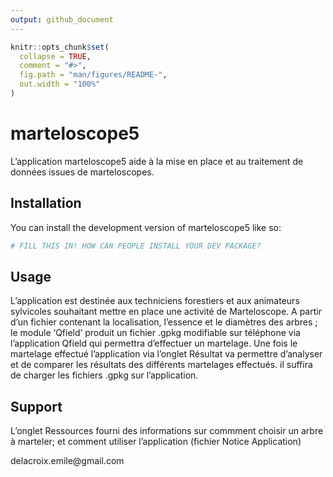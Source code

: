 ```yaml
---
output: github_document
---
```


<!-- README.md is generated from README.Rmd. Please edit that file -->

```r
knitr::opts_chunk$set(
  collapse = TRUE,
  comment = "#>",
  fig.path = "man/figures/README-",
  out.width = "100%"
)
```

# marteloscope5

L'application marteloscope5 aide à la mise en place et au traitement de données issues de marteloscopes. 
<!-- badges: start -->
<!-- badges: end -->



## Installation

You can install the development version of marteloscope5 like so:

``` r
# FILL THIS IN! HOW CAN PEOPLE INSTALL YOUR DEV PACKAGE?
```

## Usage

L’application est destinée aux techniciens forestiers et aux animateurs sylvicoles souhaitant mettre en place une activité de Marteloscope.
A partir d'un fichier contenant la localisation, l'essence et le diamètres des arbres ; le module 'Qfield' produit un fichier .gpkg modifiable sur téléphone via l'application Qfield qui permettra d'effectuer un martelage. 
Une fois le martelage effectué l'application via l'onglet Résultat va permettre d'analyser et de comparer les résultats des différents martelages effectués. il suffira de charger les fichiers .gpkg sur l'application.

## Support

L'onglet Ressources fourni des informations sur commment choisir un arbre à marteler; et comment utiliser l'application (fichier Notice Application)

delacroix.emile@gmail.com
